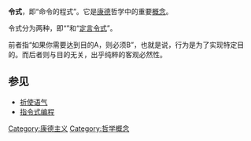'''令式'''，即“命令的程式”。它是[[康德|康德]]哲学中的重要[[概念|概念]]。

令式分为两种，即“'''{{le|假言令式|Hypothetical imperative}}'''”和“[[定言令式|定言令式]]”。

前者指“如果你需要达到目的A，则必须B”，也就是说，行为是为了实现特定目的。而后者则与目的无关，出乎纯粹的客观必然性。

==参见==
*[[祈使语气|祈使语气]]
*[[指令式编程|指令式编程]]

[[Category:康德主义|Category:康德主义]]
[[Category:哲学概念|Category:哲学概念]]